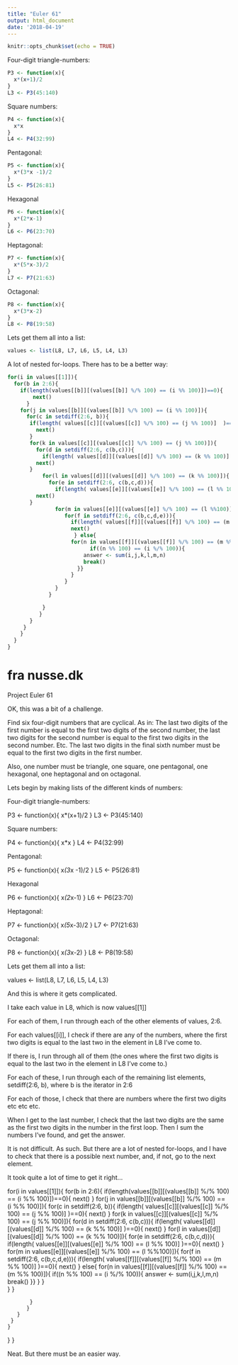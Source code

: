 ```yaml
---
title: "Euler 61"
output: html_document
date: '2018-04-19'
---
```


```r
knitr::opts_chunk$set(echo = TRUE)
```

Four-digit triangle-numbers:

```r
P3 <- function(x){
  x*(x+1)/2
}
L3 <- P3(45:140)
```


Square numbers:
```r
P4 <- function(x){
  x*x
}
L4 <- P4(32:99)

```


Pentagonal:
```r
P5 <- function(x){
  x*(3*x -1)/2
}
L5 <- P5(26:81)

```


Hexagonal
```r
P6 <- function(x){
  x*(2*x-1)
}
L6 <- P6(23:70)

```


Heptagonal:
```r
P7 <- function(x){
  x*(5*x-3)/2
}
L7 <- P7(21:63)

```


Octagonal:
```r
P8 <- function(x){
  x*(3*x-2)
}
L8 <- P8(19:58)

```


Lets get them all into a list:
```r
values <- list(L8, L7, L6, L5, L4, L3)
```



A lot of nested for-loops. There has to be a better way:
```r
for(i in values[[1]]){
  for(b in 2:6){
    if(length(values[[b]][(values[[b]] %/% 100) == (i %% 100)])==0){
        next()
      }
    for(j in values[[b]][(values[[b]] %/% 100) == (i %% 100)]){
      for(c in setdiff(2:6, b)){
       if(length( values[[c]][(values[[c]] %/% 100) == (j %% 100)]  )==0){
         next()
       }
       for(k in values[[c]][(values[[c]] %/% 100) == (j %% 100)]){
         for(d in setdiff(2:6, c(b,c))){
           if(length( values[[d]][(values[[d]] %/% 100) == (k %% 100)]  )==0){
         next()
       }
           for(l in values[[d]][(values[[d]] %/% 100) == (k %% 100)]){
             for(e in setdiff(2:6, c(b,c,d))){
               if(length( values[[e]][(values[[e]] %/% 100) == (l %% 100)]  )==0){
         next()
       }
               for(m in values[[e]][(values[[e]] %/% 100) == (l %%100)]){
                  for(f in setdiff(2:6, c(b,c,d,e))){
                    if(length( values[[f]][(values[[f]] %/% 100) == (m %% 100)]  )==0){
                    next()
                     } else{
                    for(n in values[[f]][(values[[f]] %/% 100) == (m %% 100)]){
                          if((n %% 100) == (i %/% 100)){
                        answer <- sum(i,j,k,l,m,n)
                        break()
                      }}
                    }
                  }   
               }
             } 

           }
          }
       }
     }
    }
  }
}

```



# fra nusse.dk

Project Euler 61

OK, this was a bit of a challenge.

Find six four-digit numbers that are cyclical. As in: The last two digits of the first number is equal to the first two digits of the second number, the last two digits for the second number is equal to the first two digits in the second number. Etc. The last two digits in the final sixth number must be equal to the first two digits in the first number.

Also, one number must be triangle, one square, one pentagonal, one hexagonal, one heptagonal and on octagonal.

Lets begin by making lists of the different kinds of numbers:

Four-digit triangle-numbers:

P3 <- function(x){
  x*(x+1)/2
}
L3 <- P3(45:140)


Square numbers:

P4 <- function(x){
  x*x
}
L4 <- P4(32:99)


Pentagonal:

P5 <- function(x){
  x*(3*x -1)/2
}
L5 <- P5(26:81)


Hexagonal

P6 <- function(x){
  x*(2*x-1)
}
L6 <- P6(23:70)


Heptagonal:

P7 <- function(x){
  x*(5*x-3)/2
}
L7 <- P7(21:63)


Octagonal:

P8 <- function(x){
  x*(3*x-2)
}
L8 <- P8(19:58)


Lets get them all into a list:

values <- list(L8, L7, L6, L5, L4, L3)


And this is where it gets complicated.

I take each value in L8, which is now values[[1]]

For each of them, I run through each of the other elements of values, 2:6.

For each values[[i]], I check if there are any of the numbers, where the first two digits is equal to the last two in the element in L8 I've come to.

If there is, I run through all of them (the ones where the first two digits is equal to the last two in the element in L8 I've come to.)

For each of these, I run through each of the remaining list elements, setdiff(2:6, b), where b is the iterator in 2:6

For each of those, I check that there are numbers where the first two digits etc etc etc.

When I get to the last number, I check that the last two digits are the same as the first two digits in the number in the first loop. Then I sum the numbers I've found, and get the answer.

It is not difficult. As such. But there are a lot of nested for-loops, and I have to check that there is a possible next number, and, if not, go to the next element.

It took quite a lot of time to get it right…

for(i in values[[1]]){
  for(b in 2:6){
    if(length(values[[b]][(values[[b]] %/% 100) == (i %% 100)])==0){
        next()
      }
    for(j in values[[b]][(values[[b]] %/% 100) == (i %% 100)]){
      for(c in setdiff(2:6, b)){
       if(length( values[[c]][(values[[c]] %/% 100) == (j %% 100)]  )==0){
         next()
       }
       for(k in values[[c]][(values[[c]] %/% 100) == (j %% 100)]){
         for(d in setdiff(2:6, c(b,c))){
           if(length( values[[d]][(values[[d]] %/% 100) == (k %% 100)]  )==0){
         next()
       }
           for(l in values[[d]][(values[[d]] %/% 100) == (k %% 100)]){
             for(e in setdiff(2:6, c(b,c,d))){
               if(length( values[[e]][(values[[e]] %/% 100) == (l %% 100)]  )==0){
         next()
       }
               for(m in values[[e]][(values[[e]] %/% 100) == (l %%100)]){
                  for(f in setdiff(2:6, c(b,c,d,e))){
                    if(length( values[[f]][(values[[f]] %/% 100) == (m %% 100)]  )==0){
                    next()
                     } else{
                    for(n in values[[f]][(values[[f]] %/% 100) == (m %% 100)]){
                          if((n %% 100) == (i %/% 100)){
                        answer <- sum(i,j,k,l,m,n)
                        break()
                      }}
                    }
                  }   
               }
             } 

           }
          }
       }
     }
    }
  }
}


Neat. But there must be an easier way.